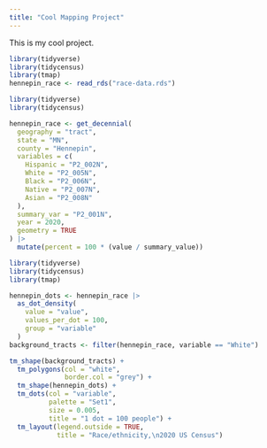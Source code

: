 ```yaml
---
title: "Cool Mapping Project"
---
```


This is my cool project.
```r
library(tidyverse)
library(tidycensus)
library(tmap)
hennepin_race <- read_rds("race-data.rds")
```

```r
library(tidyverse)
library(tidycensus)

hennepin_race <- get_decennial(
  geography = "tract",
  state = "MN",
  county = "Hennepin",
  variables = c(
    Hispanic = "P2_002N",
    White = "P2_005N",
    Black = "P2_006N",
    Native = "P2_007N",
    Asian = "P2_008N"
  ),
  summary_var = "P2_001N",
  year = 2020,
  geometry = TRUE
) |>
  mutate(percent = 100 * (value / summary_value))
```


```r
library(tidyverse)
library(tidycensus)
library(tmap)

hennepin_dots <- hennepin_race |>
  as_dot_density(
    value = "value",
    values_per_dot = 100,
    group = "variable"
  )
background_tracts <- filter(hennepin_race, variable == "White")

tm_shape(background_tracts) + 
  tm_polygons(col = "white", 
              border.col = "grey") + 
  tm_shape(hennepin_dots) +
  tm_dots(col = "variable", 
          palette = "Set1",
          size = 0.005, 
          title = "1 dot = 100 people") + 
  tm_layout(legend.outside = TRUE,
            title = "Race/ethnicity,\n2020 US Census")
```


